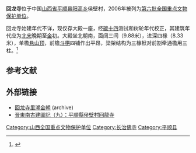 {{coord|36|20|48|N|113|36|38|E|display=title|scale:10000}}
{{文物保护单位
| 级别 = 全国
| 名称 = 回龙寺
| 图片 = 
| 所在 = [[山西省|山西省]][[平顺县|平顺县]]
| 分类 = 古建筑
| 时代 = 金
| 编号 = [[第六批全国重点文物保护单位|第六批]]第393项
| 登录 = 2006年5月25日
}}

'''回龙寺'''位于中国[[山西省|山西省]][[平顺县|平顺县]][[阳高乡|阳高乡]]侯壁村，2006年被列为[[第六批全国重点文物保护单位|第六批全国重点文物保护单位]]。

回龙寺始建年代不详，现仅存大殿一座，经[[碳十四|碳十四]]测试和树轮年代校正，其建筑年代应为[[北宋|北宋]]晚期至[[金朝|金]]初。大殿坐北朝南，面阔三间（9.88米），进深四椽（8.33米），单檐[[悬山顶|悬山顶]]，前檐[[斗栱|斗栱]]四铺作出平昂，梁架结构为三椽栿对前劄牵通檐用三柱。<ref>{{Cite book |author=国家文物局 编 |title=全国重点文物保护单位（第六批）·第Ⅳ卷 |publisher=文物出版社 |year=2008 |isbn=978-7-5010-2446-9 |pages=328 }}</ref>

==参考文献==
{{reflist}}

==外部链接==
*[https://archive.today/20130425034318/http://hi.baidu.com/esos_bit/item/f2dff3e251b2873b87d9de5d 回龙寺里溯金朝] (archive)
*[http://blog.sina.com.cn/s/blog_48c218500100cdcy.html 晉東南古建圖記（九）：平順縣侯壁村回龍寺]{{Wayback|url=http://blog.sina.com.cn/s/blog_48c218500100cdcy.html |date=20160304090035 }}

{{山西全国重点文物保护单位}}
{{中国木构建筑 (唐-宋)}}

{{DEFAULTSORT:H}}
[[Category:山西全国重点文物保护单位|Category:山西全国重点文物保护单位]]
[[Category:长治佛寺|Category:长治佛寺]]
[[Category:平顺县|Category:平顺县]]